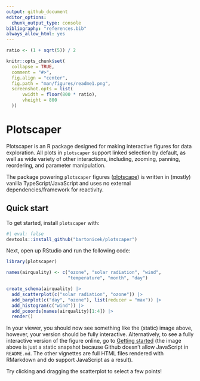 ```yaml
---
output: github_document
editor_options: 
  chunk_output_type: console
bibliography: "references.bib"
always_allow_html: yes
---
```


<!-- README.md is generated from README.Rmd. Please edit that file -->

```r

ratio <- (1 + sqrt(5)) / 2

knitr::opts_chunk$set(
  collapse = TRUE,
  comment = "#>",
  fig.align = "center",
  fig.path = "man/figures/readme1.png",
  screenshot.opts = list(
      vwidth = floor(800 * ratio),
      vheight = 800
  ))
```

# Plotscaper

<!-- badges: start -->
<!-- badges: end -->

Plotscaper is an R package designed for making interactive figures for data exploration. All plots in `plotscaper` support linked selection by default, as well as wide variety of other interactions, including, zooming, panning, reordering, and parameter manipulation.

The package powering `plotscaper` figures ([plotscape](https://github.com/bartonicek/plotscape)) is written in (mostly) vanilla TypeScript/JavaScript and uses no external dependencies/framework for reactivity.

## Quick start

To get started, install `plotscaper` with:

```r
#| eval: false
devtools::install_github("bartonicek/plotscaper")
```

Next, open up RStudio and run the following code:

```r
library(plotscaper)

names(airquality) <- c("ozone", "solar radiation", "wind", 
                       "temperature", "month", "day")

create_schema(airquality) |>
  add_scatterplot(c("solar radiation", "ozone")) |>
  add_barplot(c("day", "ozone"), list(reducer = "max")) |>
  add_histogram(c("wind")) |>
  add_pcoords(names(airquality)[1:4]) |>
  render()
```

In your viewer, you should now see something like the (static) image above, however, your version should be fully interactive. Alternatively, to see a fully interactive version of the figure online, go to [Getting started](plotscaper.html) (the image above is just a static snapshot because Github doesn't allow JavaScript in `README.md`. The other vignettes are full HTML files rendered with RMarkdown and do support JavaScript as a result).

Try clicking and dragging the scatterplot to select a few points!
